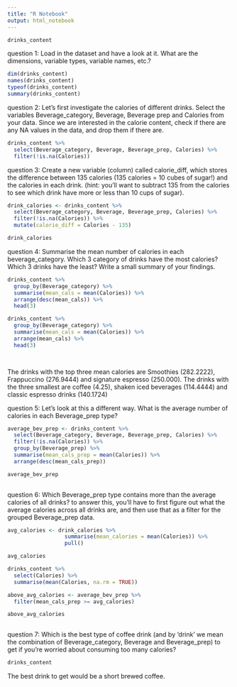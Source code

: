 ```yaml
---
title: "R Notebook"
output: html_notebook
---
```



```r
drinks_content


```
question 1: Load in the dataset and have a look at it. What are the dimensions, variable types, variable names, etc.?

```r
dim(drinks_content)
names(drinks_content)
typeof(drinks_content)
summary(drinks_content)
```
question 2: Let’s first investigate the calories of different drinks. Select the variables Beverage_category, Beverage, Beverage prep and Calories from your data. Since we are interested in the calorie content, check if there are any NA values in the data, and drop them if there are.

```r
drinks_content %>% 
  select(Beverage_category, Beverage, Beverage_prep, Calories) %>% 
  filter(!is.na(Calories))
```

question 3: Create a new variable (column) called calorie_diff, which stores the difference between 135 calories (135 calories = 10 cubes of sugar!) and the calories in each drink. (hint: you’ll want to subtract 135 from the calories to see which drink have more or less than 10 cups of sugar).

```r
drink_calories <- drinks_content %>% 
  select(Beverage_category, Beverage, Beverage_prep, Calories) %>% 
  filter(!is.na(Calories)) %>% 
  mutate(calorie_diff = Calories - 135)

drink_calories
```

question 4: Summarise the mean number of calories in each beverage_category. Which 3 category of drinks have the most calories? Which 3 drinks have the least? Write a small summary of your findings.

```r
drinks_content %>% 
  group_by(Beverage_category) %>% 
  summarise(mean_cals = mean(Calories)) %>% 
  arrange(desc(mean_cals)) %>% 
  head(3)

drinks_content %>% 
  group_by(Beverage_category) %>% 
  summarise(mean_cals = mean(Calories)) %>% 
  arrange(mean_cals) %>% 
  head(3)

  
```
The drinks with the top three mean calories are Smoothies (282.2222), Frappuccino (276.9444)
and signature espresso (250.000). The drinks with the three smallest are coffee (4.25),
shaken iced beverages (114.4444) and classic espresso drinks (140.1724)

question 5: Let’s look at this a different way. What is the average number of calories in each Beverage_prep type?

```r
average_bev_prep <- drinks_content %>% 
  select(Beverage_category, Beverage, Beverage_prep, Calories) %>% 
  filter(!is.na(Calories)) %>% 
  group_by(Beverage_prep) %>% 
  summarise(mean_cals_prep = mean(Calories)) %>% 
  arrange(desc(mean_cals_prep))

average_bev_prep
  
```



question 6: Which Beverage_prep type contains more than the average calories of all drinks?
 to answer this, you’ll have to first figure out what the average calories across all drinks are, and then use that as a filter for the grouped Beverage_prep data.

```r
avg_calories <- drink_calories %>%
                  summarise(mean_calories = mean(Calories)) %>%
                  pull()

avg_calories
```


```r
drinks_content %>% 
  select(Calories) %>% 
  summarise(mean(Calories, na.rm = TRUE))

above_avg_calories <- average_bev_prep %>%
  filter(mean_cals_prep >= avg_calories)

above_avg_calories
 
```

question 7: Which is the best type of coffee drink (and by ‘drink’ we mean the combination of Beverage_category, Beverage and Beverage_prep) to get if you’re worried about consuming too many calories?

```r
drinks_content
```
The best drink to get would be a short brewed coffee.  



